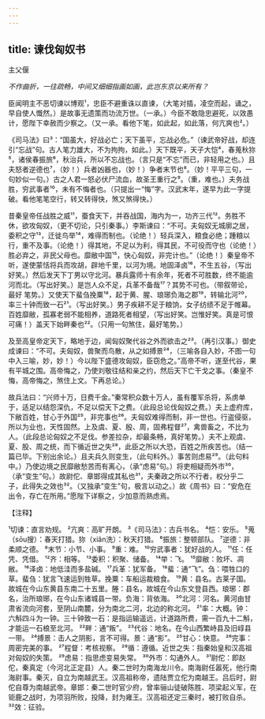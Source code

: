 ```yaml
---
---
---
```

title: 谏伐匈奴书
---



主父偃

*不作曲折，一往疏畅，中间又细细指画如画，此岂东京以来所有？*

臣闻明主不恶切谏以博观¹，忠臣不避重诛以直谏，（大笔对插，凌空而起，诵之，早自使人慨然。）是故事无遗策而功流万世。（一承。）今臣不敢隐忠避死，以效愚计，愿陛下幸赦而少察之。（又一承。看他下笔，如此起，如此落，何亢爽也²。）

《司马法》曰³：“国虽大，好战必亡；天下虽平，忘战必危。”（谏武帝好战，却连引“忘战”句。古人笔力雄大，不为拘拘，如此。）天下既平，天子大恺⁴，春蒐秋狝⁵，诸侯春振旅⁶，秋治兵，所以不忘战也。（言只是“不忘”而已，非轻用之也。）且夫怒者逆德也⁷，（妙！）兵者凶器也，（妙！）争者末节也⁸。（妙！平平三句，一句妙似一句。）古之人君一怒必伏尸流血，故圣王重行之⁹。（重，难也。）夫务战胜，穷武事者¹⁰，未有不悔者也。（只提出一“悔”字。汉武末年，遂早为此一字提破。看他笔笔空行，转又转得快，煞又煞得快。）

昔秦皇帝任战胜之威¹¹，蚕食天下，并吞战国，海内为一，功齐三代¹²。务胜不休，欲攻匈奴，（更不切论，只引秦事。）李斯谏曰：“不可。夫匈奴无城廓之居，委积之守¹³，迁徙鸟举¹⁴，难得而制也。（论绝！）轻兵深入，粮食必绝；踵粮以行，重不及事。（论绝！）得其地，不足以为利，得其民，不可役而守也（论绝！）胜必弃之，非民父母也。靡敝中国¹⁵，快心匈奴，非完计也。”（论绝！）秦皇帝不听，遂使蒙恬将兵而攻胡，辟地千里，以河为境。地固泽卤¹⁶，不生五谷，（写出好笑。）然后发天下丁男以守北河。暴兵露师十有余年，死者不可胜数，终不能逾河而北。（写出好笑。）是岂人众不足，兵革不备哉¹⁷？其势不可也。（带叙带论，最好
笔势。）又使天下蜚刍挽粟¹⁸，起于黄、腥、琅琊负海之郡¹⁹，转输北河²⁰，率三十钟而致一石²¹。（写出好笑。）男子疾耕不足于粮饷，女子纺绩不足于帷幕。百姓靡敝，孤寡老弱不能相养，道路死者相望，（写出好笑。岂惟好笑。真是可恨可痛！）盖天下始畔秦也²²。（只用一句煞住，最好笔势。）

及至高皇帝定天下，略地于边，闻匈奴聚代谷之外而欲击之²³。（再引汉事。）御史成谏曰：“不可。夫匈奴，兽聚而鸟散，从之如搏景²⁴，（三喻各自入妙，不图一句中入三喻，妙，妙！）今以陛下盛德攻匈奴，臣窃危之。”高帝不听，遂至代谷，果有平城之围。高帝悔之，乃使刘敬往结和亲之约，然后天下亡干戈之事。（秦皇不悔，高帝悔之，煞住上文。下再总论。）

故兵法曰：“兴师十万，日费千金。”秦常积众数十万人，虽有覆军杀将，系虏单于，适足以结怨深仇，不足以偿天下之费。（此段总论伐匈奴之费。）夫上虚府库，下敝百姓，甘心于外国²⁵，非完事也²⁶。夫匈奴难得而制，非一世也。行盗侵驱，所以为业也，天性固然。上及虞、夏、殷、周，固弗程督²⁷，禽兽畜之，不比为人。（此段总论匈奴之不足伐。参差拉杂，却最条畅，真好笔势。）夫不上观虞、夏、股、周之统，而下循近世之失²⁸，此臣之所以大恐，百姓之所疾苦也。（结一篇已毕。下别出余论。）且夫兵久则变生，（此句料外。）事苦则虑易²⁹。（此句料中。）乃使边境之民靡敝愁苦而有离心，（承“虑易”句。）将吏相疑而外市³⁰，（承“变生”句。）故尉佗、章邯得成其私也³¹，夫秦政之所以不行者，权分乎二子，此得失之效也³²。（又独承“变生”句，极言以动之。）故《周书》曰：“安危在出令，存亡在所用。”愿陛下详察之，少加意而熟虑焉。

【注释】

¹切谏：直言劝规。
²亢爽：高旷开朗。
³《司马法》：古兵书名。
⁴恺：安乐。
⁵蒐（sōu搜）：春天打猎。狝（xiǎn洗）：秋天打猎。
⁶振旅：整顿部队。
⁷逆德：非柔顺之德。
⁸末节：小节、小事。
⁹重：难。
¹⁰穷武事者：犹好战的人。
¹¹任：任凭、凭借。
¹²齐：相等。
¹³委积：积聚、储备。
¹⁴举：飞。
¹⁵靡敝：败坏、凋敝。
¹⁶泽卤：地低洼而多盐碱。
¹⁷兵革：犹军备。
¹⁸蜚：通“飞”。刍：喂牲口的草。蜚刍：犹言飞速运到牲草。挽粟：车船运裁粮食。
¹⁹黄：县名。古莱子国。故城在今山东黄县东南二十五里。塍：县名，故城在今山东文登县西。琅琊：郡名，治所琅琊，在今山东诸城县一带。负海：背依海。
²⁰北河：河名。黄河由甘肃省流向河套，至阴山南麓，分为南北二河，北边的称北河。
²¹率：大概。钟：六斛四斗为一钟。三十钟致一石：是指运输遥远，计道路所费，需一百九十二斛，才能运一石桹至北河。
²²畔：通“叛”。
²³代谷：地名。在今山西繁峙县及旧崞县一带。
²⁴搏景：击人之阴影，言不可得。景：通“影”。
²⁵甘心：快意。
²⁶完事：周密完美的事。
²⁷程督：考核视察。
²⁸循：遵循。近世之失：指秦始皇和汉高祖对匈奴的失策。
²⁹虑易：指思虑变易失常。
³⁰外市：勾通外人。
³¹尉佗：即赵佗，秦真定（今河北正定县）人。秦二世时为南海龙川令。南海尉任嚣死，他行南海尉事。秦灭，自立为南越武王。汉高祖称帝，遗陆贾立佗为南越王。吕后时，尉佗自尊为南越武帝。章邯：秦二世时官少府，曾率骊山徒破陈胜、项梁起义军，在钜鹿之战时，为项羽所败，投降，封为雍王。汉高祖还定三秦时，被打败自杀。
³²效：征验。
